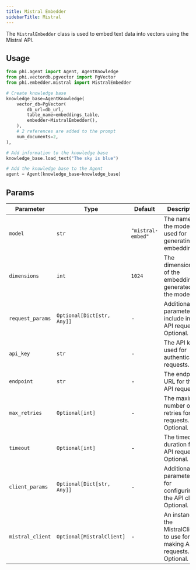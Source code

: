 ```yaml
---
title: Mistral Embedder
sidebarTitle: Mistral
---
```


The `MistralEmbedder` class is used to embed text data into vectors using the Mistral API.

## Usage

```python
from phi.agent import Agent, AgentKnowledge
from phi.vectordb.pgvector import PgVector
from phi.embedder.mistral import MistralEmbedder

# Create knowledge base
knowledge_base=AgentKnowledge(
    vector_db=PgVector(
        db_url=db_url,
        table_name=embeddings_table,
        embedder=MistralEmbedder(),
    ),
    # 2 references are added to the prompt
    num_documents=2,
),

# Add information to the knowledge base
knowledge_base.load_text("The sky is blue")

# Add the knowledge base to the Agent
agent = Agent(knowledge_base=knowledge_base)
```

## Params

| Parameter | Type | Default | Description |
| --- | --- | --- | --- |
| `model` | `str` | `"mistral-embed"` | The name of the model used for generating embeddings. |
| `dimensions` | `int` | `1024` | The dimensionality of the embeddings generated by the model. |
| `request_params` | `Optional[Dict[str, Any]]` | - | Additional parameters to include in the API request. Optional. |
| `api_key` | `str` | - | The API key used for authenticating requests. |
| `endpoint` | `str` | - | The endpoint URL for the API requests. |
| `max_retries` | `Optional[int]` | - | The maximum number of retries for API requests. Optional. |
| `timeout` | `Optional[int]` | - | The timeout duration for API requests. Optional. |
| `client_params` | `Optional[Dict[str, Any]]` | - | Additional parameters for configuring the API client. Optional. |
| `mistral_client` | `Optional[MistralClient]` | - | An instance of the MistralClient to use for making API requests. Optional. |
